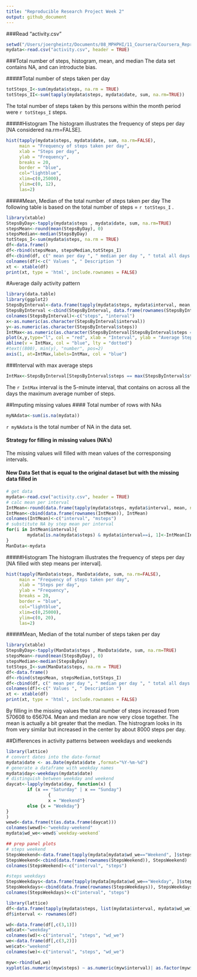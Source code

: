 ```yaml
---
title: "Reproducible Research Project Week 2"
output: github_document
---
```





###Read "activity.csv"
```r
setwd("/Users/joergheintz/Documents/08_MPHPHI/11_Coursera/Coursera_ReproduciableResearch/week2")
mydata<-read.csv("activity.csv", header = TRUE)
```

###Total number of steps, histogram, mean, and median
The data set contains NA, and can introducte bias.

#####Total number of steps taken per day
```r
totSteps_I<-sum(mydata$steps, na.rm = TRUE)
totSteps_II<-sum(tapply(mydata$steps, mydata$date, sum, na.rm=TRUE))
```
The total number of steps taken by this persons within the month period were `r totSteps_I` steps. 

#####Histogram
The histogram illustrates the frequency of steps per day [NA considered na.rm=FALSE].
```r
hist(tapply(mydata$steps, mydata$date, sum, na.rm=FALSE),
     main = "Frequency of steps taken per day",
     xlab = "Steps per day",
     ylab = "Frequency",
     breaks = 20,
     border = "blue",
     col="lightblue", 
     xlim=c(0,25000),
     ylim=c(0, 12),
     las=2)
```


#####Mean, Median of the total number of steps taken per day
The following table is based on the total number of steps = `r totSteps_I` . 
```r
library(xtable)
StepsByDay<-tapply(mydata$steps , mydata$date, sum, na.rm=TRUE)
stepsMean<-round(mean(StepsByDay), 0)
stepsMedian<-median(StepsByDay)
totSteps_I<-sum(mydata$steps, na.rm = TRUE)
df<-data.frame()
df<-rbind(stepsMean, stepsMedian,totSteps_I)
df<-cbind(df, c(" mean per day ", " median per day ", " total all days "))
colnames(df)<-c(" Values ", " Description ")
xt <- xtable(df)
print(xt, type = 'html', include.rownames = FALSE)
```


#Average daily activity pattern
```r
library(data.table)
library(ggplot2)
StepsByInterval<-data.frame(tapply(mydata$steps, mydata$interval, mean, na.rm = TRUE))
StepsByInterval <-cbind(StepsByInterval, data.frame(rownames(StepsByInterval)))
colnames(StepsByInterval)<-c("steps", "interval")
x<-as.numeric(as.character(StepsByInterval$interval))
y<-as.numeric(as.character(StepsByInterval$steps))
IntMax<-as.numeric(as.character(StepsByInterval[StepsByInterval$steps == max(StepsByInterval$steps), 2]))
plot(x,y,type="l", col = "red", xlab = "Interval", ylab = "Average Steps")
abline(v = IntMax, col = "blue", lty = "dotted")
#text((800), min(y), "number", pos=2)
axis(1, at=IntMax,labels=IntMax, col = "blue")
```

###Interval with max average steps
```r
IntMax<-StepsByInterval[StepsByInterval$steps == max(StepsByInterval$steps), 2]
```
The `r IntMax` interval is the 5-minute interval, that contains on across all the days the maximum average number of steps. 


##Imputing missing values
#### Total number of rows with NAs
```r
myNAdata<-sum(is.na(mydata))
```

`r myNAdata` is the total number of NA in the data set.

#### Strategy for filling in missing values (NA's)
The missing values will filled with mean values of the corresponsing intervals.

#### New Data Set that is equal to the original dataset but with the missing data filled in
```r
# get data
mydata<-read.csv("activity.csv", header = TRUE)
# calc mean per interval
IntMean<-round(data.frame(tapply(mydata$steps, mydata$interval, mean, na.rm=TRUE)), 0)
IntMean<-cbind(data.frame(rownames(IntMean)), IntMean)
colnames(IntMean)<-c("interval", "msteps")
# substitute NA by step mean per interval
for(i in IntMean$interval){
        mydata[is.na(mydata$steps) & mydata$interval==i, 1]<-IntMean[IntMean$interval==i, 2]
}
ManData<-mydata
```

#####Histogram
The histogram illustrates the frequency of steps per day [NA filled with step means per interval].
```r
hist(tapply(ManData$steps, ManData$date, sum, na.rm=FALSE),
     main = "Frequency of steps taken per day",
     xlab = "Steps per day",
     ylab = "Frequency",
     breaks = 20,
     border = "blue",
     col="lightblue", 
     xlim=c(0,25000),
     ylim=c(0, 20),
     las=2)
```

#####Mean, Median of the total number of steps taken per day

```r
library(xtable)
StepsByDay<-tapply(ManData$steps , ManData$date, sum, na.rm=TRUE)
stepsMean<-round(mean(StepsByDay), 0)
stepsMedian<-median(StepsByDay)
totSteps_I<-sum(ManData$steps, na.rm = TRUE)
df<-data.frame()
df<-rbind(stepsMean, stepsMedian,totSteps_I)
df<-cbind(df, c(" mean per day ", " median per day ", " total all days "))
colnames(df)<-c(" Values ", " Description ")
xt <- xtable(df)
print(xt, type = 'html', include.rownames = FALSE)
```


By filling in the missing values the total number of steps increased from  570608 to 656704. Mean and median are now very close together. The mean is actually a bit greater that the median. The histrogram looks in its from very similar but increased in the center by about 8000 steps per day.  

##Differences in activity patterns between weekdays and weekends
```r
library(lattice)
# convert dates into the date-format 
mydata$date <- as.Date(mydata$date ,format="%Y-%m-%d")
# generate a dataframe with weekday names 
mydata$day<-weekdays(mydata$date)
# distinguish between weekday and weekend
daycat<-lapply(mydata$day, function(x) {
        if (x == "Saturday" | x == "Sunday")
                {
                x = "Weekend"}
        else {x = "Weekday"}
}
)
wewd<-data.frame(t(as.data.frame(daycat)))
colnames(wewd)<-"weekday-weekend"
mydata$wd_we<-wewd$`weekday-weekend`

## prep panel plots 
# steps weekend
StepsWeekend<-data.frame(tapply(mydata[mydata$wd_we=="Weekend", ]$steps, mydata[mydata$wd_we=="Weekend", ]$interval, mean))
StepsWeekend<-cbind(data.frame(rownames(StepsWeekend)), StepsWeekend)
colnames(StepsWeekend)<-c("interval", "steps")

#steps weekdays
StepsWeekdays<-data.frame(tapply(mydata[mydata$wd_we=="Weekday", ]$steps, mydata[mydata$wd_we=="Weekday", ]$interval, mean))
StepsWeekdays<-cbind(data.frame(rownames(StepsWeekdays)), StepsWeekdays)
colnames(StepsWeekdays)<-c("interval", "steps")

library(lattice)
df<-data.frame(tapply(mydata$steps, list(mydata$interval, mydata$wd_we), mean))
df$interval <- rownames(df)

wd<-data.frame(df[,c(3,1)])
wd$cat<-"weekday"
colnames(wd)<-c("interval", "steps", "wd_we")
we<-data.frame(df[,c(3,2)])
we$cat<-"weekend"
colnames(we)<-c("interval", "steps", "wd_we")

myw<-rbind(wd,we)
xyplot(as.numeric(myw$steps) ~ as.numeric(myw$interval)| as.factor(myw$wd_we), layout = c(1,2), col = "red", type = "l")
```

